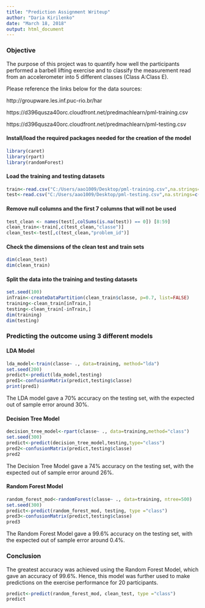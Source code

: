 ---
title: "Prediction Assignment Writeup"
author: "Daria Kirilenko"
date: "March 18, 2018"
output: html_document
---
### Objective

The purpose of this project was to quantify how well the participants performed a barbell lifting exercise and to classify the measurement read from an accelerometer into 5 different classes (Class A:Class E). 


Please reference the links below for the data sources:

http://groupware.les.inf.puc-rio.br/har

https://d396qusza40orc.cloudfront.net/predmachlearn/pml-training.csv

https://d396qusza40orc.cloudfront.net/predmachlearn/pml-testing.csv

#### Install/load the required packages needed for the creation of the model
```{r, echo=TRUE}
library(caret)
library(rpart)
library(randomForest)
```

#### Load the training and testing datasets
```{r, message=FALSE}
train<-read.csv("C:/Users/aao1009/Desktop/pml-training.csv",na.strings=c("NA","#DIV/0!",""))
test<-read.csv("C:/Users/aao1009/Desktop/pml-testing.csv",na.strings=c("NA","#DIV/0!",""))
```

#### Remove null columns and the first 7 columns that will not be used
```{r, echo=TRUE}
test_clean <- names(test[,colSums(is.na(test)) == 0]) [8:59]
clean_train<-train[,c(test_clean,"classe")]
clean_test<-test[,c(test_clean,"problem_id")]
```

#### Check the dimensions of the clean test and train sets
```{r, echo=TRUE}
dim(clean_test)
dim(clean_train)
```

#### Split the data into the training and testing datasets
```{r, echo=TRUE}
set.seed(100)
inTrain<-createDataPartition(clean_train$classe, p=0.7, list=FALSE)
training<-clean_train[inTrain,]
testing<-clean_train[-inTrain,]
dim(training)
dim(testing)
```

### Predicting the outcome using 3 different models

#### LDA Model
```{r, echo=TRUE}
lda_model<-train(classe~ ., data=training, method="lda")
set.seed(200)
predict<-predict(lda_model,testing)
pred1<-confusionMatrix(predict,testing$classe)
print(pred1)
```

The LDA model gave a 70% accuracy on the testing set, with the expected out of sample error around 30%.

#### Decision Tree Model
```{r, echo=TRUE}
decision_tree_model<-rpart(classe~ ., data=training,method="class")
set.seed(300)
predict<-predict(decision_tree_model,testing,type="class")
pred2<-confusionMatrix(predict,testing$classe)
pred2
```
The Decision Tree Model gave a 74% accuracy on the testing set, with the expected out of sample error around 26%.

#### Random Forest Model
```{r, echo=TRUE}
random_forest_mod<-randomForest(classe~ ., data=training, ntree=500)
set.seed(300)
predict<-predict(random_forest_mod, testing, type ="class")
pred3<-confusionMatrix(predict,testing$classe)
pred3
```
The Random Forest Model gave a 99.6% accuracy on the testing set, with the expected out of sample error around 0.4%.

### Conclusion

The greatest accuracy was achieved using the Random Forest Model, which gave an accuracy of 99.6%. Hence, this model was further used to make predictions on the exercise performance for 20 participants.

```{r, echo=TRUE}
predict<-predict(random_forest_mod, clean_test, type ="class")
predict
```
